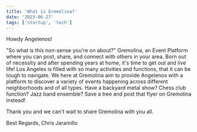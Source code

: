 ```yaml
---
title: 'What is Gremolina?'
date: '2023-06-27'
tags: ['startup', 'tech']
---
```

Howdy Angelenos!

<CustomImage src="https://raw.githubusercontent.com/ehawyeehaw/nublogposts/main/images/startup.jpeg" alt="Founder" />

"So what is this non-sense you're on about?" Gremolina, an Event Platform where you can post, share, and connect with others in your area. Born out of necessity and after spending years at home, it's time to get out and live life! Los Angeles is filled with so many activities and functions, that it can be tough to navigate. We here at Gremolina aim to provide Angelenos with a platform to discover a variety of events happening across different neighborhoods and of all types. Have a backyard metal show? Chess club function? Jazz band ensemble? Save a tree and post that flyer on Gremolina instead! 

Thank you and we can't wait to share Gremolina with you all. 

Best Regards,
Chris Jaramillo 
